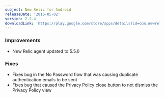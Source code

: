 ```yaml
---
subject: New Relic for Android
releaseDate: '2016-05-02'
version: 2.2.4
downloadLink: 'https://play.google.com/store/apps/details?id=com.newrelic.rpm&hl=en'
---
```


### Improvements

* New Relic agent updated to 5.5.0

### Fixes

* Fixes bug in the No Password flow that was causing duplicate authentication emails to be sent
* Fixes bug that caused the Privacy Policy close button to not dismiss the Privacy Policy view
